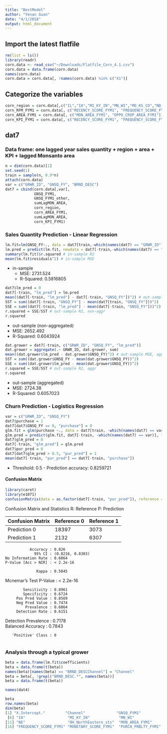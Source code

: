```yaml
---
title: "BestModel"
author: "Yenan Guan"
date: "4/1/2018"
output: html_document
---
```

## Import the latest flatfile
```r
rm(list = ls())
library(readr)
corn.data <- read_csv("~/Downloads/Flatfile_Corn_4.1.csv")
corn.data = data.frame(corn.data)
names(corn.data)
corn.data = corn.data[, !names(corn.data) %in% c("X1")]
```

## Categorize the variables
```r
corn_region = corn.data[,c("IL","IA","MI_KY_IN","MN_WI","MO_KS_CO","ND_SD","NE","OH_NorthEastern_sts","Unknown")]
corn_RFM_FYM1 = corn.data[, c("RECENCY_SCORE_FYM1", "FREQUENCY_SCORE_FYM1", "MONETARY_SCORE_FYM1")]
corn_AREA_FYM1 = corn.data[, c("MON_AREA_FYM1", "OPPO_CROP_AREA_FYM1")]
corn_KPI_FYM1 = corn.data[, c("RECENCY_SCORE_FYM1", "FREQUENCY_SCORE_FYM1", "MONETARY_SCORE_FYM1", "PURCH_PRBLTY_FYM1")]
```

## dat7
### Data frame: one lagged year sales quantity + region + area + KPI + lagged Monsanto area
```r
n = dim(corn.data)[1]
set.seed(1)
train = sample(n, 0.9*n)
attach(corn.data)
var = c("GRWR_ID", "GNSQ_FY", "BRND_DESC")
dat7 = cbind(corn.data[,var], 
             GNSQ_FYM1,
             GNSQ_FYM1_other,
             sumLagMON_AREA,
             corn_region,
             corn_AREA_FYM1,
             sumLagMON_AREA,
             corn_KPI_FYM1)
```

### Sales Quantity Prediction - Linear Regression
```r
lm.fit=lm(GNSQ_FY~., data = dat7[train,-which(names(dat7) == "GRWR_ID")])
lm.pred = predict(lm.fit, newdata = dat7[-train,-which(names(dat7) == "GRWR_ID")])
summary(lm.fit)$r.squared # in-sample R2
mean(lm.fit$residuals^2) # in-sample MSE
```
* in-sample
    + MSE: 2731.524
    + R-Squared: 0.5816805

```r
dat7$lm_pred = 0
dat7[-train, "lm_pred"] = lm.pred
mean((dat7[-train, "lm_pred"] - dat7[-train, "GNSQ_FY"])^2) # out-sample MSE, non-aggr
SST = sum((dat7[-train, "GNSQ_FY"] - mean(dat7[train, "GNSQ_FY"]))^2)
SSE = sum((dat7[-train, "lm_pred"] - mean(dat7[-train, "GNSQ_FY"]))^2)
r.squared = SSE/SST # out-sample R2, non-aggr
r.squared 
```
* out-sample (non-aggregated)
+ MSE: 2652.492
+ R-Squared: 0.6043924

```r
dat.grower = dat7[-train, c("GRWR_ID", "GNSQ_FY", "lm_pred")]
dat.grower = aggregate(.~ GRWR_ID, dat.grower, sum)
mean((dat.grower$lm_pred - dat.grower$GNSQ_FY)^2) # out-sample MSE, aggr
SST = sum((dat.grower$GNSQ_FY - mean(dat.grower$GNSQ_FY))^2)
SSE = sum((dat.grower$lm_pred - mean(dat.grower$GNSQ_FY))^2)
r.squared = SSE/SST # out-sample R2, aggr
r.squared 
```
* out-sample (aggregated)
+ MSE: 2724.38
+ R-Squared: 0.6057023

### Churn Prediction - Logistics Regression
```r
var = c("GRWR_ID", "GNSQ_FY")
dat7$purchase = 1
dat7[dat7$GNSQ_FY == 0, "purchase"] = 0
glm.fit = glm(purchase ~., data = dat7[train, -which(names(dat7) == var)], family = binomial)
glm.pred = predict(glm.fit, dat7[-train, -which(names(dat7) == var)], type = "response")
dat7$glm_pred = 0
dat7[-train, "glm_pred"] = glm.pred
dat7$pur_pred = 0
dat7[dat7$glm_pred > 0.5, "pur_pred"] = 1
mean(dat7[-train, "pur_pred"] == dat7[-train, "purchase"]) 
```
* Threshold: 0.5 - Prediction accuracy: 0.8259721

#### Confusion Matrix
```r
library(caret)
library(e1071)
confusionMatrix(data = as.factor(dat7[-train, "pur_pred"]), reference = as.factor(dat7[-train, "purchase"]))
```
Confusion Matrix and Statistics
R: Reference
P: Prediction

  Confusion Matrix  |   Reference 0   |   Reference 1
------------------- | --------------- | --------------
  Prediction 0      | 18397           | 3073
  Prediction 1      | 2132            | 6307
                                          
               Accuracy : 0.826           
                 95% CI : (0.8216, 0.8303)
    No Information Rate : 0.6864          
    P-Value [Acc > NIR] : < 2.2e-16       
                                          
                  Kappa : 0.5845          
 Mcnemar's Test P-Value : < 2.2e-16       
                                          
            Sensitivity : 0.8961          
            Specificity : 0.6724          
         Pos Pred Value : 0.8569          
         Neg Pred Value : 0.7474          
             Prevalence : 0.6864          
         Detection Rate : 0.6151          
   Detection Prevalence : 0.7178          
      Balanced Accuracy : 0.7843          
                                          
       'Positive' Class : 0               
       
### Analysis through a typical grower
```r
beta = data.frame(lm.fit$coefficients)
beta = data.frame(t(beta))
names(beta)[names(beta) == "BRND_DESCChannel"] = "Channel"
beta = beta[, !grepl("BRND_DESC.*", names(beta))]
beta = data.frame(t(beta))

names(dat4)

beta
row.names(beta)
dim(beta)
[1] "X.Intercept."         "Channel"              "GNSQ_FYM1"            "sumLagGNSQ"           "IL"                  
 [6] "IA"                   "MI_KY_IN"             "MN_WI"                "MO_KS_CO"             "ND_SD"               
[11] "NE"                   "OH_NorthEastern_sts"  "MON_AREA_FYM1"        "OPPO_CROP_AREA_FYM1"  "RECENCY_SCORE_FYM1"  
[16] "FREQUENCY_SCORE_FYM1" "MONETARY_SCORE_FYM1"  "PURCH_PRBLTY_FYM1"   
```






